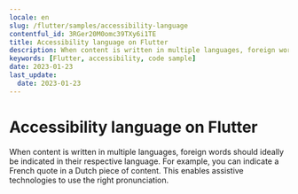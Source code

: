 ```yaml
---
locale: en
slug: /flutter/samples/accessibility-language
contentful_id: 3RGer20M0omc39TXy6i1TE
title: Accessibility language on Flutter
description: When content is written in multiple languages, foreign words should ideally be indicated in their respective language.
keywords: [Flutter, accessibility, code sample]
date: 2023-01-23
last_update:
  date: 2023-01-23
---
```


# Accessibility language on Flutter

When content is written in multiple languages, foreign words should ideally be indicated in their respective language. For example, you can indicate a French quote in a Dutch piece of content. This enables assistive technologies to use the right pronunciation.

<CodeSample id="accessibility-language" locale="en" platform="flutter"/>
